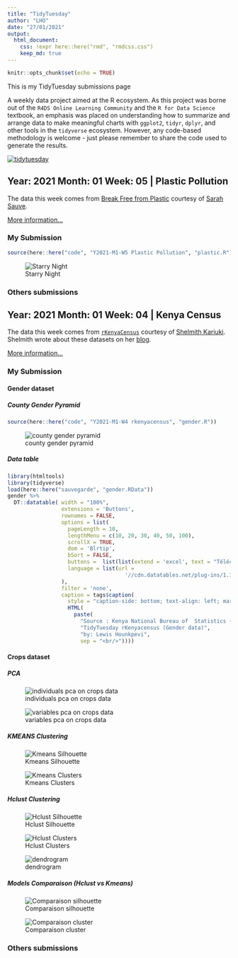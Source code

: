 ```yaml
---
title: "TidyTuesday"
author: "LHO"
date: "27/01/2021"
output: 
  html_document:
    css: !expr here::here("rmd", "rmdcss.css")
    keep_md: true
---
```


```r
knitr::opts_chunk$set(echo = TRUE)
```

This is my TidyTuesday submissions page

A weekly data project aimed at the R ecosystem. As this project was borne out of the `R4DS Online Learning Community` and the `R for Data Science` textbook, an emphasis was placed on understanding how to summarize and arrange data to make meaningful charts with `ggplot2`, `tidyr`, `dplyr`, and other tools in the `tidyverse` ecosystem. However, any code-based methodology is welcome - just please remember to share the code used to generate the results.

[![tidytuesday](images/tt_logo.png "tidytuesday")](https://github.com/rfordatascience/tidytuesday)

## Year: 2021 Month: 01 Week: 05 \| Plastic Pollution

The data this week comes from [Break Free from Plastic](https://www.breakfreefromplastic.org) courtesy of [Sarah Sauve](https://sarahasauve.wordpress.com).

[More information...](https://github.com/rfordatascience/tidytuesday/tree/master/data/2021/2021-01-26)

### My Submission

```r
source(here::here("code", "Y2021-M1-W5 Plastic Pollution", "plastic.R"))
```

![Starry Night](graphes/Y2021-M1-W5%20Plastic%20Pollution/plasticstarrynight.png "Starry Night")

### Others submissions

## Year: 2021 Month: 01 Week: 04 \| Kenya Census

The data this week comes from [`rKenyaCensus`](https://github.com/Shelmith-Kariuki/rKenyaCensus) courtesy of [Shelmith Kariuki](https://twitter.com/Shel_Kariuki). Shelmith wrote about these datasets on her [blog](https://shelkariuki.netlify.app/post/rkenyacensus/).

[More information...](https://github.com/rfordatascience/tidytuesday/tree/master/data/2021/2021-01-19)

### My Submission

#### Gender dataset

##### County Gender Pyramid

```r
source(here::here("code", "Y2021-M1-W4 rkenyacensus", "gender.R"))
```

![county gender pyramid](graphes/Y2021-M1-W4%20rkenyacensus/gender_pyramid.jpeg "county gender pyramid")

##### Data table

```r
library(htmltools)
library(tidyverse)
load(here::here("sauvegarde", "gender.RData"))
gender %>% 
  DT::datatable( width = "100%",
                 extensions = 'Buttons',
                 rownames = FALSE,
                 options = list(
                   pageLength = 10,
                   lengthMenu = c(10, 20, 30, 40, 50, 100),
                   scrollX = TRUE,
                   dom = 'Blrtip',
                   bSort = FALSE,
                   buttons =  list(list(extend = 'excel', text = "Télécharger en Excel")),
                   language = list(url =
                                     '//cdn.datatables.net/plug-ins/1.10.11/i18n/French.json')
                 ),
                 filter = 'none',
                 caption = tags$caption(
                   style = "caption-side: bottom; text-align: left; margin: 8px 0;",
                   HTML(
                     paste(
                       "Source : Kenya National Bureau of  Statistics (February 2020)",
                       "TidyTuesday rKenyacensus (Gender data)",
                       "by: Lewis Hounkpevi",
                       sep = "<br/>"))))
```

#### Crops dataset

##### PCA

![individuals pca on crops data](graphes/Y2021-M1-W4%20rkenyacensus/graphesacp_indi.png "individuals pca plot")

![variables pca on crops data](graphes/Y2021-M1-W4%20rkenyacensus/graphesvar.png "variables")

##### KMEANS Clustering

![Kmeans Silhouette](graphes/Y2021-M1-W4%20rkenyacensus/graphe_silhouette_km.png "Kmeans Silhouette")

![Kmeans Clusters](graphes/Y2021-M1-W4%20rkenyacensus/graphe_cluster_km.png "Kmeans Clusters")

##### Hclust Clustering

![Hclust Silhouette](graphes/Y2021-M1-W4%20rkenyacensus/graphe_silhouette_cah6.png "Hclust Silhouette")

![Hclust Clusters](graphes/Y2021-M1-W4%20rkenyacensus/graphe_cluster_cah6.png "Hclust Clusters")

![dendrogram](graphes/Y2021-M1-W4%20rkenyacensus/graphe_dendo_cah.png "dendrogram")

##### Models Comparaison (Hclust vs Kmeans)

![Comparaison silhouette](graphes/Y2021-M1-W4%20rkenyacensus/silpatch.png "Comparaison silhouette")

![Comparaison cluster](graphes/Y2021-M1-W4%20rkenyacensus/cluspatch.png "Comparaison cluster")

### Others submissions
